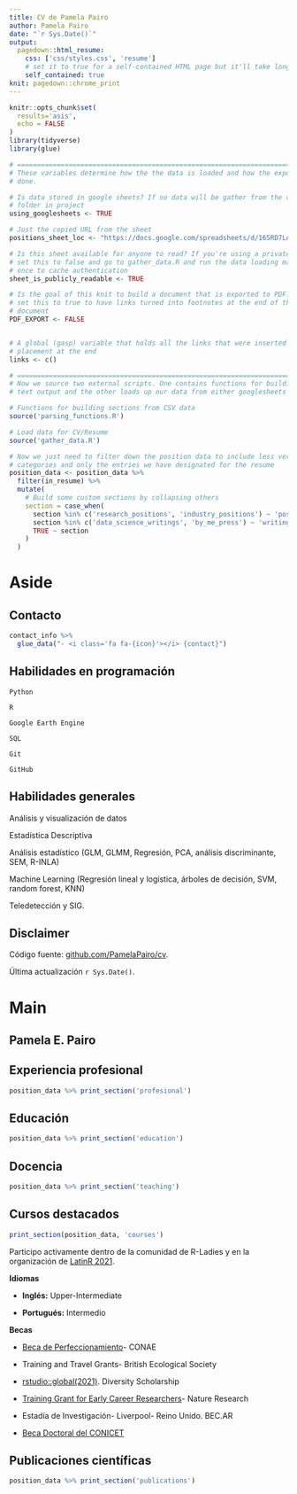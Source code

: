 ```yaml
---
title: CV de Pamela Pairo
author: Pamela Pairo
date: "`r Sys.Date()`"
output:
  pagedown::html_resume:
    css: ['css/styles.css', 'resume']
    # set it to true for a self-contained HTML page but it'll take longer to render
    self_contained: true
knit: pagedown::chrome_print 
---
```



```r
knitr::opts_chunk$set(
  results='asis', 
  echo = FALSE
)
library(tidyverse)
library(glue)

# ======================================================================
# These variables determine how the the data is loaded and how the exports are
# done.

# Is data stored in google sheets? If no data will be gather from the csvs/
# folder in project
using_googlesheets <- TRUE

# Just the copied URL from the sheet
positions_sheet_loc <- "https://docs.google.com/spreadsheets/d/165RD7Lo5v0zcRE1ioAB91YUVJTNw75_Ql4KCW0S0VnI/edit#gid=1406459246"

# Is this sheet available for anyone to read? If you're using a private sheet
# set this to false and go to gather_data.R and run the data loading manually
# once to cache authentication
sheet_is_publicly_readable <- TRUE

# Is the goal of this knit to build a document that is exported to PDF? If so
# set this to true to have links turned into footnotes at the end of the
# document
PDF_EXPORT <- FALSE


# A global (gasp) variable that holds all the links that were inserted for
# placement at the end
links <- c()

# ======================================================================
# Now we source two external scripts. One contains functions for building the
# text output and the other loads up our data from either googlesheets or csvs

# Functions for building sections from CSV data
source('parsing_functions.R') 

# Load data for CV/Resume
source('gather_data.R')

# Now we just need to filter down the position data to include less verbose
# categories and only the entries we have designated for the resume
position_data <- position_data %>% 
  filter(in_resume) %>% 
  mutate(
    # Build some custom sections by collapsing others
    section = case_when(
      section %in% c('research_positions', 'industry_positions') ~ 'positions', 
      section %in% c('data_science_writings', 'by_me_press') ~ 'writings',
      TRUE ~ section
    )
  ) 
```

Aside
================================================================================

Contacto {#contact}
--------------------------------------------------------------------------------

```r
contact_info %>% 
  glue_data("- <i class='fa fa-{icon}'></i> {contact}")
```



Habilidades en programación {#programming}
--------------------------------------------------------------------------------

<i class="fab fa-python"></i> `Python`

<i class="fab fa-r-project"></i> `R`

<i class="fas fa-globe-americas"></i>
 `Google Earth Engine`
 
<i class="fas fa-database"></i> `SQL`
 
<i class="fas fa-code-branch"></i> `Git`

<i class="fab fa-github"></i> `GitHub`

Habilidades generales {#skills}
--------------------------------------------------------------------------------

<i class="fas fa-check"></i> Análisis y visualización de datos

<i class="fas fa-check"></i> Estadística Descriptiva

<i class="fas fa-check"></i> Análisis estadístico (GLM, GLMM, Regresión, PCA, análisis discriminante, SEM, R-INLA)

<i class="fas fa-check"></i> Machine Learning (Regresión lineal y logística, árboles de decisión, SVM, random forest, KNN)

<i class="fas fa-check"></i> Teledetección y SIG.


Disclaimer {#disclaimer}
--------------------------------------------------------------------------------

Código fuente: [github.com/PamelaPairo/cv](https://github.com/PamelaPairo/CV).

Última actualización `r Sys.Date()`.


Main
================================================================================

Pamela E. Pairo {#title}
--------------------------------------------------------------------------------

Experiencia profesional {data-icon=users}
--------------------------------------------------------------------------------

```r
position_data %>% print_section('profesional')
```

Educación {data-icon=graduation-cap data-concise=true}
--------------------------------------------------------------------------------

```r
position_data %>% print_section('education')
```


Docencia {data-icon=chalkboard-teacher data-concise=true}
--------------------------------------------------------------------------------

```r
position_data %>% print_section('teaching')
```


Cursos destacados {data-icon=book}
--------------------------------------------------------------------------------

```r
print_section(position_data, 'courses')
```

::: aside

Participo activamente dentro de la comunidad de R-Ladies y en la organización de [LatinR 2021](https://latin-r.com/).

**Idiomas**

- **Inglés:** Upper-Intermediate

- **Portugués:** Intermedio


**Becas**

- <i class="fas fa-trophy"></i> [Beca de Perfeccionamiento](https://www.argentina.gob.ar/ciencia/conae/convocatoria-becas-de-perfeccionamiento-conae/1er-llamado-gerencia-de-vinculacion-tecnologica)- CONAE

- <i class="fas fa-trophy"></i> Training and Travel Grants- British Ecological Society

- <i class="fas fa-trophy"></i> [rstudio::global(2021)](https://blog.rstudio.com/2020/11/30/diversity-scholarships/). Diversity Scholarship 

- <i class="fas fa-trophy"></i> [Training Grant for Early Career Researchers](https://www.nature.com/early-career-travel-grants/about/recipients?draft=marketing&platform=oscar&target=content)- Nature Research

- <i class="fas fa-trophy"></i> Estadía de Investigación- Liverpool- Reino Unido. BEC.AR

- <i class="fas fa-trophy"></i> [Beca Doctoral del CONICET](https://convocatorias.conicet.gov.ar/becas/)

:::

Publicaciones científicas {data-icon=file}
--------------------------------------------------------------------------------

```r
position_data %>% print_section('publications')
```


<!-- These breaks just force a new page so section doesnt get cut off -->
<!--<br>-->


